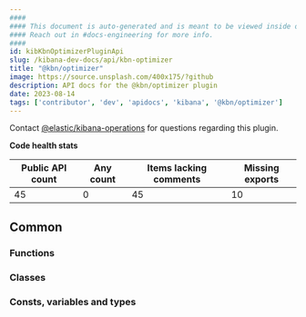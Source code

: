 ```yaml
---
####
#### This document is auto-generated and is meant to be viewed inside our experimental, new docs system.
#### Reach out in #docs-engineering for more info.
####
id: kibKbnOptimizerPluginApi
slug: /kibana-dev-docs/api/kbn-optimizer
title: "@kbn/optimizer"
image: https://source.unsplash.com/400x175/?github
description: API docs for the @kbn/optimizer plugin
date: 2023-08-14
tags: ['contributor', 'dev', 'apidocs', 'kibana', '@kbn/optimizer']
---
```




Contact [@elastic/kibana-operations](https://github.com/orgs/elastic/teams/kibana-operations) for questions regarding this plugin.

**Code health stats**

| Public API count  | Any count | Items lacking comments | Missing exports |
|-------------------|-----------|------------------------|-----------------|
| 45 | 0 | 45 | 10 |

## Common

### Functions
<DocDefinitionList data={kbnOptimizerObj.common.functions}/>

### Classes
<DocDefinitionList data={kbnOptimizerObj.common.classes}/>

### Consts, variables and types
<DocDefinitionList data={kbnOptimizerObj.common.misc}/>

